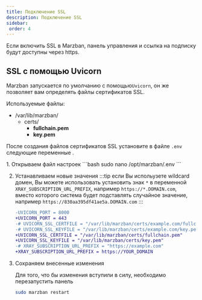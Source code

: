 ```yaml
---
title: Подключение SSL
description: Подключение SSL
sidebar:
 order: 4
---
```


Если включить SSL в Marzban, панель управления и ссылка на подписку будут доступны через https. 

## SSL с помощью Uvicorn

Marzban запускается по умолчанию с помощью`Uvicorn`, он же позволяет вам определять файлы сертификатов SSL.

Используемые файлы:
<FileTree>

- /var/lib/marzban/
  - certs/
    - **fullchain.pem**
    - **key.pem**
</FileTree>

После создания файлов сертификатов SSL установите в файле `.env` следующие переменные .

<Steps>
1. Открываем файл настроек
	```bash
	sudo nano /opt/marzban/.env
	```

2. Устанавливаем новые значения
	:::tip
	если Вы испольузете wildcard домен, Вы можете использовать установить знак `*` в переменной `XRAY_SUBSCRIPTION_URL_PREFIX`,
	например `https://*.DOMAIN.com`, вместо которого система будет подставлять случайное значение, например  `https://830aa395df41ae5a.DOMAIN.com`
	:::
	```diff 
	-UVICORN_PORT = 8000
	+UVICORN_PORT = 443
	-# UVICORN_SSL_CERTFILE = "/var/lib/marzban/certs/example.com/fullchain.pem"
	-# UVICORN_SSL_KEYFILE = "/var/lib/marzban/certs/example.com/key.pem"
	+UVICORN_SSL_CERTFILE = "/var/lib/marzban/certs/fullchain.pem"
	+UVICORN_SSL_KEYFILE = "/var/lib/marzban/certs/key.pem"
	-# XRAY_SUBSCRIPTION_URL_PREFIX = "https://example.com"
	+XRAY_SUBSCRIPTION_URL_PREFIX = https://YOUR_DOMAIN
	```
3. Сохраняем внесенные изменения

	Для того, что бы изменения вступили в силу, необходимо перезапустить панель 
	```bash
	sudo marzban restart
	``` 

</Steps>

